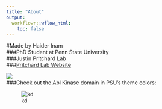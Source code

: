 ```yaml
---
title: "About"
output:
  workflowr::wflow_html:
    toc: false
---
```


#Made by Haider Inam  
###PhD Student at Penn State University  
###Justin Pritchard Lab  
###[Pritchard Lab Website](https://sites.psu.edu/pritchardlab/)

![](https://sites.psu.edu/pritchardlab/files/2017/10/haider-1636qlw.png)  
###Check out the Abl Kinase domain in PSU's theme colors:

![kd](data/kd_abl_gray.png)

